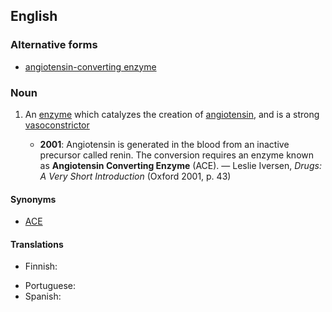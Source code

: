 ==English==

===Alternative forms===
* [[angiotensin-converting enzyme]]

===Noun===
{{en-noun|head=[[angiotensin]] [[converting]] [[enzyme]]}}

# {{context|biochemistry|lang=en}} An [[enzyme]] which catalyzes the creation of [[angiotensin]], and is a strong [[vasoconstrictor]]
#* '''2001''': Angiotensin is generated in the blood from an inactive precursor called renin.  The conversion requires an enzyme known as '''Angiotensin Converting Enzyme''' (ACE). — Leslie Iversen, ''Drugs: A Very Short Introduction'' (Oxford 2001, p. 43)

====Synonyms====
* {{gloss|abbreviation}} [[ACE]]

====Translations====
{{trans-top|enzyme}}
* Finnish: {{t|fi|angiotensiinikonvertaasin estäjä}}
{{trans-mid}}
* Portuguese: {{t|pt|enzima conversora de angiotensina|f}}
* Spanish: {{t|es|enzima convertidora de angiotensina|f}}
{{trans-bottom}}
